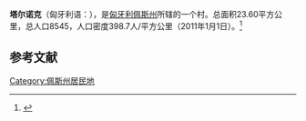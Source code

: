 {{expand|time=2016-09-07T01:16:21+00:00}}
{{Infobox Settlement 
|name =塔尔诺克<br>Tárnok
|subdivision_type1=[[匈牙利行政区划|州]]
|subdivision_name1= 佩斯州
|area_total_km2= 23.60
|population_as_of= 2011年
|population_total= 8545
|population_density_km2=398.7
|subdivision_type = 国家
|subdivision_name       = 匈牙利
|timezone=[[欧洲中部时间|CET]]
|utc_offset=+1
|timezone_DST=[[欧洲中部夏令时间|CEST]]
|utc_offset_DST=+2
|latd= |latm= |lats= |latNS=N
|longd= |longm= |longs= |longEW=E
|postal_code_type=邮编
|postal_code= 
|area_code= 
|
}}

'''塔尔诺克'''（匈牙利语：{{lang|hu|Tárnok}}），是[[匈牙利|匈牙利]][[佩斯州|佩斯州]]所辖的一个村。总面积23.60平方公里，总人口8545，人口密度398.7人/平方公里（2011年1月1日）。<ref>{{Cite web |url=http://portal.ksh.hu/pls/ksh/docs/hun/hnk/Helysegnevkonyv_adattar_2011.xls |title=Helységnévkönyv adattár 2011 (magyar nyelven) (XLS). KSH, 2011.1.1 |accessdate=2016-09-06 |archive-date=2012-11-01 |archive-url=https://www.webcitation.org/6Bq5oJXGt?url=http://www.ksh.hu/docs/hun/hnk/Helysegnevkonyv_adattar_2011.xls |dead-url=no }}</ref>

==参考文献==
{{reflist}}

{{佩斯州}}

[[Category:佩斯州居民地|Category:佩斯州居民地]]
